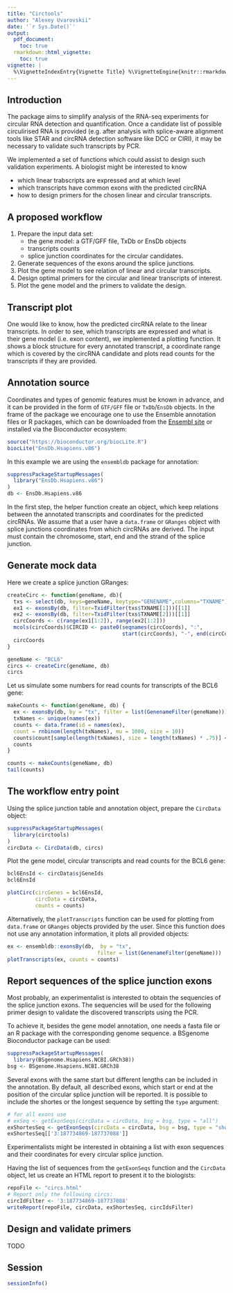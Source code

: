 ```yaml
---
title: "Circtools"
author: "Alexey Uvarovskii"
date: '`r Sys.Date()`'
output:
  pdf_document:
    toc: true
  rmarkdown::html_vignette: 
    toc: true
vignette: |
  %\VignetteIndexEntry{Vignette Title} %\VignetteEngine{knitr::rmarkdown} %\VignetteEncoding{UTF-8}
---
```


## Introduction 

The package aims to simplify analysis of the RNA-seq experiments for
circular RNA detection and quantification. 
Once a candidate list of possible circulirised RNA is provided 
(e.g. after analysis with splice-aware alignment tools like STAR and 
circRNA detection software like DCC or CIRI), it may be necessary 
to validate such transcripts by PCR.

We implemented a set of functions which could assist to design such 
validation experiments. A biologist might be interested to know

- which linear trabscripts are expressed and at which level
- which transcripts have common exons with the predicted circRNA
- how to design primers for the chosen linear and circular transcripts.



## A proposed workflow

1. Prepare the input data set:
    - the gene model: a GTF/GFF file, TxDb or EnsDb objects
    - transcripts counts 
    - splice junction coordinates for the circular candidates.
2. Generate sequences of the exons around the splice junctions.
3. Plot the gene model to see relation of linear and circular transcripts.
3. Design optimal primers for the circular and linear transcripts of interest.
4. Plot the gene model and the primers to validate the design.
  
  
## Transcript plot

One would like to know, how the predicted circRNA relate to the linear
transcripts.
In order to see, which transcripts are expressed and what is their gene model
(i.e. exon content), we implemented a plotting function.
It shows a block structure for every annotated transcript, a coordinate
range which is covered by the circRNA candidate and plots read counts for
the transcripts if they are provided.

## Annotation source 

Coordinates and types of genomic features must be known in advance, and
it can be provided in the form of `GTF/GFF` file or `TxDb`/`EnsDb` objects.
In the frame of the package we encourage one to use the Ensemble annotation
files or R packages, which can be downloaded from the [Ensembl site](http://www.ensembl.org) or installed via the Bioconductor ecosystem:
```r
source("https://bioconductor.org/biocLite.R")
biocLite("EnsDb.Hsapiens.v86")
```

In this example we are using the `ensembldb` package for annotation:
```r
suppressPackageStartupMessages(
  library("EnsDb.Hsapiens.v86")
)
db <- EnsDb.Hsapiens.v86
```

In the first step, the helper function create an object, which keep relations
between the annotated transcripts and coordinates for the predicted circRNAs.
We assume that a user have a `data.frame` or `GRanges` object with
splice junctions coordinates from which circRNAs are derived.
The input must contain the chromosome, start, end and the strand of the splice 
junction.

## Generate mock data

Here we create a splice junction GRanges:
```r
createCirc <- function(geneName, db){
  txs <- select(db, keys=geneName, keytype="GENENAME",columns="TXNAME")
  ex1 <- exonsBy(db, filter=TxidFilter(txs$TXNAME[1]))[[1]]
  ex2 <- exonsBy(db, filter=TxidFilter(txs$TXNAME[2]))[[1]]
  circCoords <- c(range(ex1[1:2]), range(ex2[1:2]))
  mcols(circCoords)$CIRCID <- paste0(seqnames(circCoords), ":",
                                     start(circCoords), "-", end(circCoords))
  circCoords
}

```

```r
geneName <- "BCL6"
circs <- createCirc(geneName, db)
circs
```

Let us simulate some numbers for read counts for transcripts of the BCL6
gene:

```r
makeCounts <- function(geneName, db) {
  ex <- exonsBy(db, by = "tx", filter = list(GenenameFilter(geneName)))
  txNames <- unique(names(ex))
  counts <- data.frame(id = names(ex),
  count = rnbinom(length(txNames), mu = 1000, size = 10))
  counts$count[sample(length(txNames), size = length(txNames) * .75)] <- 0
  counts
}

```

```r
counts <- makeCounts(geneName, db)
tail(counts)
```

## The workflow entry point

Using the splice junction table and annotation object, prepare the `CircData`
object:

```r
suppressPackageStartupMessages(
  library(circtools)
)
circData <- CircData(db, circs)
```

Plot the gene model, circular transcripts and read counts for the
BCL6 gene:
```r
bcl6EnsId <- circData$sjGeneIds
bcl6EnsId
```

```r
plotCirc(circGenes = bcl6EnsId,
         circData = circData,
         counts = counts)
```


Alternatively, the `plotTranscripts` function can be used for 
plotting from `data.frame` or `GRanges` objects provided by the user.
Since this function does not use any annotation information,
it plots all provided objects:

```r
ex <- ensembldb::exonsBy(db,  by = "tx", 
                             filter = list(GenenameFilter(geneName)))
plotTranscripts(ex, counts = counts)
```

## Report sequences of the splice junction exons

Most probably, an experimentalist is interested to obtain the sequencies of
the splice junction exons. The sequencies will be used for the following
primer design to validate the discovered transcripts using the PCR.

To achieve it, besides the gene model annotation, 
one needs a fasta file or an R package with the corresponding
genome sequence.
 a BSgenome Bioconductor package can be used:
```r
suppressPackageStartupMessages(
  library(BSgenome.Hsapiens.NCBI.GRCh38))
bsg <- BSgenome.Hsapiens.NCBI.GRCh38
```
Several exons with the same start but different lengths can be included
in the annotation. By default, all described exons, which start or end at 
the position of the circular splice junction will be reported.
It is possible to include the shortes or the longest sequence by setting 
the `type` argument:
```r
# for all exons use
# exSeq <- getExonSeqs(circData = circData, bsg = bsg, type = "all")
exShortesSeq <- getExonSeqs(circData = circData, bsg = bsg, type = "shortest")
exShortesSeq[['3:187734869-187737088']]
```

Experimentalists might be interested in obtaining a list with 
exon sequences and their coordinates for every circular splice junction.

Having the list of sequences from the `getExonSeqs` function and the `CircData`
object, let us create an HTML report to present it to the biologists:

```r
repoFile <- "circs.html"
# Report only the following circs:
circIdFilter <- '3:187734869-187737088'
writeReport(repoFile, circData, exShortesSeq, circIdsFilter)
```

## Design and validate primers

TODO

## Session
```r
sessionInfo()
```

